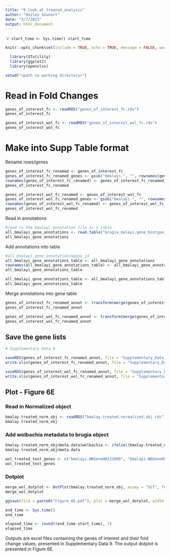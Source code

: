 ```yaml
---
title: "6_look_at_treated_analysis"
author: "Hailey Sounart"
date: "3/7/2023"
output: html_document
---
```


````r

start_time <- Sys.time()
start_time
```

```r
knitr::opts_chunk$set(include = TRUE, echo = TRUE, message = FALSE, warning =FALSE)
```

```r
  library(STutility)
  library(ggplot2)
  library(openxlsx)
```

```r

setwd("<path to working directory>")

``` 

# Read in Fold Changes

``` r

genes_of_interest_fc <- readRDS("genes_of_interest_fc.rds")
genes_of_interest_fc 

genes_of_interest_wol_fc <- readRDS("genes_of_interest_wol_fc.rds")
genes_of_interest_wol_fc 

```

# Make into Supp Table format

Rename rows/genes
``` r

genes_of_interest_fc_renamed <- genes_of_interest_fc
genes_of_interest_fc_renamed_genes <- gsub("bmalayi-", "", rownames(genes_of_interest_fc_renamed))
rownames(genes_of_interest_fc_renamed) <- genes_of_interest_fc_renamed_genes
genes_of_interest_fc_renamed

genes_of_interest_wol_fc_renamed <- genes_of_interest_wol_fc
genes_of_interest_wol_fc_renamed_genes <- gsub("bmalayi-", "", rownames(genes_of_interest_wol_fc_renamed))
rownames(genes_of_interest_wol_fc_renamed) <- genes_of_interest_wol_fc_renamed_genes
genes_of_interest_wol_fc_renamed


```

Read in annotations
```r

#read in the bmalayi annotation file as a table
all_bmalayi_gene_annotations <- read.table("brugia_malayi.gene_biotype_product.map.tsv", sep="\t", header=T, stringsAsFactors = F)
all_bmalayi_gene_annotations

```

Add annotations into table
```r

#all_bmalayi_gene_annotations$gene_id
all_bmalayi_gene_annotations_table <- all_bmalayi_gene_annotations
rownames(all_bmalayi_gene_annotations_table) <- all_bmalayi_gene_annotations$gene_id
all_bmalayi_gene_annotations_table

all_bmalayi_gene_annotations_table <- all_bmalayi_gene_annotations_table[ , -which(names(all_bmalayi_gene_annotations_table) %in% "gene_id")]
all_bmalayi_gene_annotations_table

```

Merge annotations into gene table
```r

genes_of_interest_fc_renamed_annot <- transform(merge(genes_of_interest_fc_renamed, all_bmalayi_gene_annotations_table,by="row.names",all.x=TRUE), row.names=Row.names, Row.names=NULL) #,all.y=TRUE
genes_of_interest_fc_renamed_annot

genes_of_interest_wol_fc_renamed_annot <- transform(merge(genes_of_interest_wol_fc_renamed, all_bmalayi_gene_annotations_table,by="row.names",all.x=TRUE), row.names=Row.names, Row.names=NULL) #,all.y=TRUE
genes_of_interest_wol_fc_renamed_annot

``` 

## Save the gene lists
```r

# Supplementary Data 9

saveRDS(genes_of_interest_fc_renamed_annot, file = "Supplementary_Data_9A.rds")
write.xlsx(genes_of_interest_fc_renamed_annot, file = "Supplementary_Data_9A.xlsx", col.names=TRUE, row.names=TRUE)

saveRDS(genes_of_interest_wol_fc_renamed_annot, file = "Supplementary_Data_9B.rds")
write.xlsx(genes_of_interest_wol_fc_renamed_annot, file = "Supplementary_Data_9B.xlsx", col.names=TRUE, row.names=TRUE)

``` 

## Plot - Figure 6E

### Read in Normalized object

``` r

bmalay.treated_norm_obj <- readRDS("bmalay.treated.normalized.obj.rds")
bmalay.treated_norm_obj 

```

### Add wolbachia metadata to brugia object

```r

bmalay.treated_norm_obj@meta.data$wolbachia <- ifelse((bmalay.treated_norm_obj@meta.data$counts.wBm >= 1), 1, 0)
bmalay.treated_norm_obj@meta.data

```

```r

wol_treated_text_genes <- c("bmalayi-WBGene00231090", "bmalayi-WBGene00234242", "bmalayi-WBGene00230716", "bmalayi-WBGene00233153", "bmalayi-WBGene00227756","bmalayi-WBGene00234295", "bmalayi-WBGene00225880", "bmalayi-WBGene00233912", "bmalayi-WBGene00221322", "bmalayi-WBGene00226491","bmalayi-WBGene00220387", "bmalayi-WBGene00224725", "bmalayi-WBGene00222232", "bmalayi-WBGene00224389")
wol_treated_text_genes

```

### Dotplot
```r

merge_wol_dotplot <- DotPlot(bmalay.treated_norm_obj, assay = "SCT", features = wol_treated_text_genes, cols ="RdBu",  group.by = "wolbachia", split.by = "condition", dot.scale = 10) + RotatedAxis() + scale_x_discrete(labels = c("bmalayi-WBGene00231090" = "Bma-cul-2", "bmalayi-WBGene00234242" = "Bm13981","bmalayi-WBGene00230716" = "Bm10455", "bmalayi-WBGene00233153" = "Bm12892", "bmalayi-WBGene00227756" = "Bma-try-1", "bmalayi-WBGene00234295" = "Bm14034", "bmalayi-WBGene00225880" = "Bma-cyb-3", "bmalayi-WBGene00233912" = "Bma-ubq-2", "bmalayi-WBGene00221322" = "Bm1061", "bmalayi-WBGene00226491" = "Bma-lap-2", "bmalayi-WBGene00220387" = "Bm126", "bmalayi-WBGene00224725" = "Bma-glb-19", "bmalayi-WBGene00222232" = "Bma-snx-1","bmalayi-WBGene00224389" = "Bma-ned-8")) + scale_y_discrete(labels = c("1_doxycycline" = "W+ T", "1_control" = "W+ C", "0_doxycycline" = "W- T", "0_control" = "W- C")) + xlab("Genes") + ylab("Condition")
merge_wol_dotplot

ggsave(file = paste0("Figure_6E.pdf"), plot = merge_wol_dotplot, width = 10, height =5, dpi = 300)

```

```r

end_time <- Sys.time()
end_time
```

```r

elapsed_time <- round((end_time-start_time), 3)
elapsed_time
```

Outputs are excel files containing the genes of interest and their fold change values, presented in Supplementary Data 9. The output dotplot is presented in Figure 6E. 
